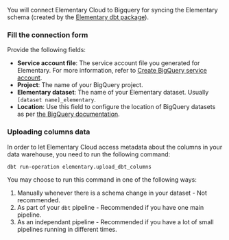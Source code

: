 You will connect Elementary Cloud to Bigquery for syncing the Elementary schema (created by the [Elementary dbt package](/cloud/onboarding/quickstart-dbt-package)).

<Snippet file="dwh/bigquery/cloud_service_account.mdx" />

<Snippet file="cloud/integrations/permissions-and-security.mdx" />

### Fill the connection form

Provide the following fields:

- **Service account file**: The service account file you generated for Elementary. For more information, refer to [Create BigQuery service account](/integrations/bigquery#create-bigquery-service-account).
- **Project**: The name of your BigQuery project.
- **Elementary dataset**: The name of your Elementary dataset. Usually `[dataset name]_elementary`.
- **Location**: Use this field to configure the location of BigQuery datasets as per [the BigQuery documentation](https://cloud.google.com/bigquery/docs/locations).

### Uploading columns data

In order to let Elementary Cloud access metadata about the columns in your data warehouse, you need to run the following command:
```
dbt run-operation elementary.upload_dbt_columns
```
You may choose to run this command in one of the following ways:
1. Manually whenever there is a schema change in your dataset - Not recommended.
2. As part of your `dbt` pipeline - Recommended if you have one main pipeline.
3. As an independant pipeline - Recommended if you have a lot of small pipelines running in different times.

<Snippet file="cloud/integrations/ip-allowlist.mdx" />
